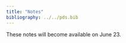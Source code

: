 ```yaml
---
title: "Notes"
bibliography: ../../pds.bib
---
```


::: {.callout-note}
These notes will become available on June 23.
:::
